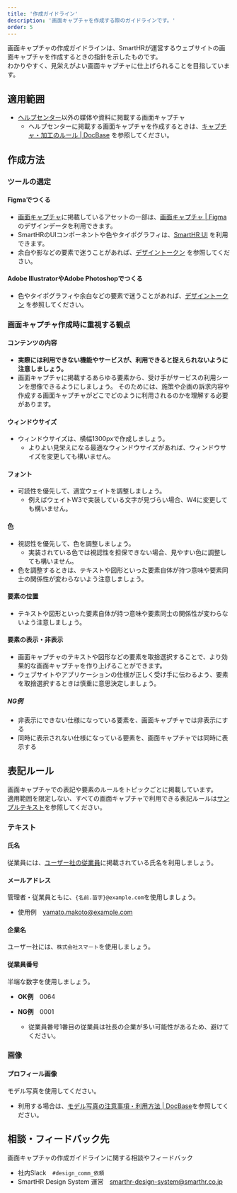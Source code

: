 ```yaml
---
title: '作成ガイドライン'
description: '画面キャプチャを作成する際のガイドラインです。'
order: 5
---
```



画面キャプチャの作成ガイドラインは、SmartHRが運営するウェブサイトの画面キャプチャを作成するときの指針を示したものです。  
わかりやすく、見栄えがよい画面キャプチャに仕上げられることを目指しています。

## 適用範囲
- [ヘルプセンター](https://support.smarthr.jp/ja/)以外の媒体や資料に掲載する画面キャプチャ  
    - ヘルプセンターに掲載する画面キャプチャを作成するときは、[キャプチャ・加工のルール | DocBase](https://smarthr-inc.docbase.io/posts/1836257) を参照してください。

## 作成方法
### ツールの選定

#### Figmaでつくる
- [画面キャプチャ](https://smarthr.design/communication/capture/)に掲載しているアセットの一部は、[画面キャプチャ | Figma](https://www.figma.com/file/rQRf0ysE4Lk7tZcd2aS4rG/%E7%94%BB%E9%9D%A2%E3%82%AD%E3%83%A3%E3%83%97%E3%83%81%E3%83%A3?type=design&node-id=0%3A1&mode=design&t=LQq1M5xNr2Crd6qN-1) のデザインデータを利用できます。
- SmartHRのUIコンポーネントや色やタイポグラフィは、[SmartHR UI](https://smarthr.design/products/design-process/design-data/design-guide/#h3-0) を利用できます。
- 余白や影などの要素で迷うことがあれば、[デザイントークン](https://smarthr.design/products/design-tokens/) を参照してください。


#### Adobe IllustratorやAdobe Photoshopでつくる
- 色やタイポグラフィや余白などの要素で迷うことがあれば、[デザイントークン](https://smarthr.design/products/design-tokens/) を参照してください。


### 画面キャプチャ作成時に重視する観点

#### コンテンツの内容
- **実際には利用できない機能やサービスが、利用できると捉えられないように注意しましょう。**
- 画面キャプチャに掲載するあらゆる要素から、受け手がサービスの利用シーンを想像できるようにしましょう。
そのためには、施策や企画の訴求内容や作成する画面キャプチャがどこでどのように利用されるのかを理解する必要があります。


#### ウィンドウサイズ
- ウィンドウサイズは、横幅1300pxで作成しましょう。
    - よりよい見栄えになる最適なウィンドウサイズがあれば、ウィンドウサイズを変更しても構いません。
#### フォント
- 可読性を優先して、適宜ウェイトを調整しましょう。
    - 例えばウェイトW3で実装している文字が見づらい場合、W4に変更しても構いません。

#### 色
- 視認性を優先して、色を調整しましょう。
    - 実装されている色では視認性を担保できない場合、見やすい色に調整しても構いません。
- 色を調整するときは、テキストや図形といった要素自体が持つ意味や要素同士の関係性が変わらないよう注意しましょう。

#### 要素の位置
- テキストや図形といった要素自体が持つ意味や要素同士の関係性が変わらないよう注意しましょう。

#### 要素の表示・非表示
- 画面キャプチャのテキストや図形などの要素を取捨選択することで、より効果的な画面キャプチャを作り上げることができます。
- ウェブサイトやアプリケーションの仕様が正しく受け手に伝わるよう、要素を取捨選択するときは慎重に意思決定しましょう。

##### NG例
- 非表示にできない仕様になっている要素を、画面キャプチャでは非表示にする
- 同時に表示されない仕様になっている要素を、画面キャプチャでは同時に表示する


## 表記ルール
画面キャプチャでの表記や要素のルールをトピックごとに掲載しています。  
適用範囲を限定しない、すべての画面キャプチャで利用できる表記ルールは[サンプルテキスト](https://smarthr.design/communication/sample/text/)を参照してください。

### テキスト
#### 氏名
従業員には、[ユーザー社の従業員](https://smarthr.design/basics/illustration/user-co-other/)に掲載されている氏名を利用しましょう。

#### メールアドレス
管理者・従業員ともに、`{名前.苗字}@example.com`を使用しましょう。  
- 使用例　yamato.makoto@example.com

#### 企業名
ユーザー社には、`株式会社スマート`を使用しましょう。


#### 従業員番号
半端な数字を使用しましょう。

- **OK例**　0064

- **NG例**　0001  
    - 従業員番号1番目の従業員は社長の企業が多い可能性があるため、避けてください。


### 画像
#### プロフィール画像
モデル写真を使用してください。
- 利用する場合は、[モデル写真の注意事項・利用方法 | DocBase](https://smarthr-inc.docbase.io/posts/1933926)を参照してください。



## 相談・フィードバック先
画面キャプチャの作成ガイドラインに関する相談やフィードバック  
- 社内Slack　`#design_comm_依頼`
- SmartHR Design System 運営　smarthr-design-system@smarthr.co.jp  